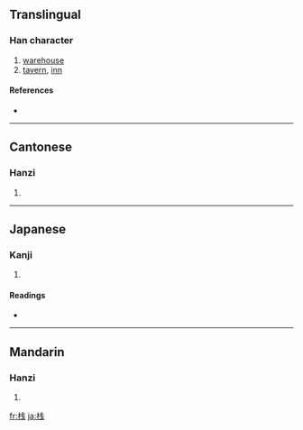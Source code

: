 {{also|棧}}
==Translingual==

===Han character===
{{Han char|rn=75|rad=木|as=05|sn=9|four=|canj=木戈十 (DIJ)}}

# [[warehouse]]
# [[tavern]], [[inn]]

====References====
* {{Han ref|kx=0521.121|hdz=21176.100|uh=6808|ud=26632}}

----

==Cantonese==

===Hanzi===
{{yue-hanzi|jyut=|y=jaan6}}

# {{defn|Cantonese}}

----

==Japanese==

===Kanji===
{{ja-kanji|grade=|rs=木05}}

# {{defn|Japanese}}

====Readings====
* {{ja-readings|on=[[さん]] (san), [[せん]] (sen)|kun=[[かけはし]] (kakehashi), [[たな]] (tana)}}

----

==Mandarin==

===Hanzi===
{{cmn-hanzi|tra=棧|pin=[[zhàn]] ([[zhan4]])|wg=chan<sup>4</sup>}}

# {{defn|Mandarin}}

[[fr:栈]]
[[ja:栈]]